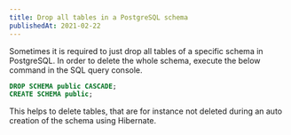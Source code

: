 ```yaml
---
title: Drop all tables in a PostgreSQL schema
publishedAt: 2021-02-22
---
```


Sometimes it is required to just drop all tables of a specific schema in PostgreSQL.
In order to delete the whole schema, execute the below command in the SQL query console.

```sql
DROP SCHEMA public CASCADE;
CREATE SCHEMA public;
```
This helps to delete tables, that are for instance not deleted during an auto creation of the schema using Hibernate.
